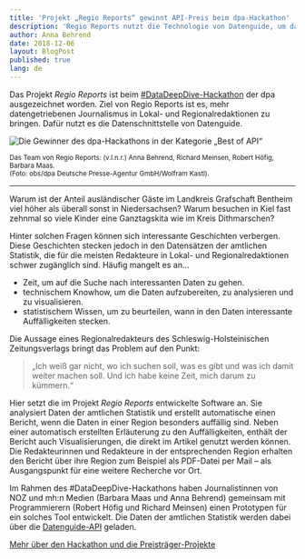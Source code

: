 ```yaml
---
title: 'Projekt „Regio Reports“ gewinnt API-Preis beim dpa-Hackathon'
description: 'Regio Reports nutzt die Technologie von Datenguide, um datengetriebenen Journalismus in Lokalredaktionen zu bringen'
author: Anna Behrend
date: 2018-12-06
layout: BlogPost
published: true
lang: de
---
```


Das Projekt _Regio Reports_ ist beim [#DataDeepDive-Hackathon](https://www.dpa.com/de/unternehmen/dpa-zeichnet-aus/picturepunk/#data-deep-dive) der dpa ausgezeichnet worden. Ziel von Regio Reports ist es, mehr datengetriebenen Journalismus in Lokal- und Regionalredaktionen zu bringen. Dafür nutzt es die Datenschnittstelle von Datenguide.

![Die Gewinner des dpa-Hackathons in der Kategorie „Best of API“](./dpa-hackathon.jpg)

<small>
  Das Team von Regio Reports: (v.l.n.r.) Anna Behrend, Richard Meinsen, Robert
  Höfig, Barbara Maas.
  <br />
  (Foto: obs/dpa Deutsche Presse-Agentur GmbH/Wolfram Kastl).
</small>

---

Warum ist der Anteil ausländischer Gäste im Landkreis Grafschaft Bentheim viel höher als überall sonst in Niedersachsen? Warum besuchen in Kiel fast zehnmal so viele Kinder eine Ganztagskita wie im Kreis Dithmarschen?

Hinter solchen Fragen können sich interessante Geschichten verbergen. Diese Geschichten stecken jedoch in den Datensätzen der amtlichen Statistik, die für die meisten Redakteure in Lokal- und Regionalredaktionen schwer zugänglich sind. Häufig mangelt es an…

- Zeit, um auf die Suche nach interessanten Daten zu gehen.
- technischem Knowhow, um die Daten aufzubereiten, zu analysieren und zu visualisieren.
- statistischem Wissen, um zu beurteilen, wann in den Daten interessante Auffälligkeiten stecken.

Die Aussage eines Regionalredakteurs des Schleswig-Holsteinischen Zeitungsverlags bringt das Problem auf den Punkt:

> „Ich weiß gar nicht, wo ich suchen soll, was es gibt und was ich damit weiter machen soll. Und ich habe keine Zeit, mich darum zu kümmern.“

Hier setzt die im Projekt _Regio Reports_ entwickelte Software an. Sie analysiert Daten der amtlichen Statistik und erstellt automatische einen Bericht, wenn die Daten in einer Region besonders auffällig sind. Neben einer automatisch erstellten Erläuterung zu den Auffälligkeiten, enthält der Bericht auch Visualisierungen, die direkt im Artikel genutzt werden können. Die Redakteurinnen und Redakteure in der entsprechenden Region erhalten den Bericht über ihre Region zum Beispiel als PDF-Datei per Mail – als Ausgangspunkt für eine weitere Recherche vor Ort.

Im Rahmen des #DataDeepDive-Hackathons haben Journalistinnen von NOZ und mh:n Medien (Barbara Maas und Anna Behrend) gemeinsam mit Programmierern (Robert Höfig und Richard Meinsen) einen Prototypen für ein solches Tool entwickelt. Die Daten der amtlichen Statistik werden dabei über die [Datenguide-API](https://github.com/datenguide/datenguide/blob/master/docs/_api-docs/api_docs.md) geladen.

[Mehr über den Hackathon und die Preisträger-Projekte](https://www.presseportal.de/pm/8218/4131855)
